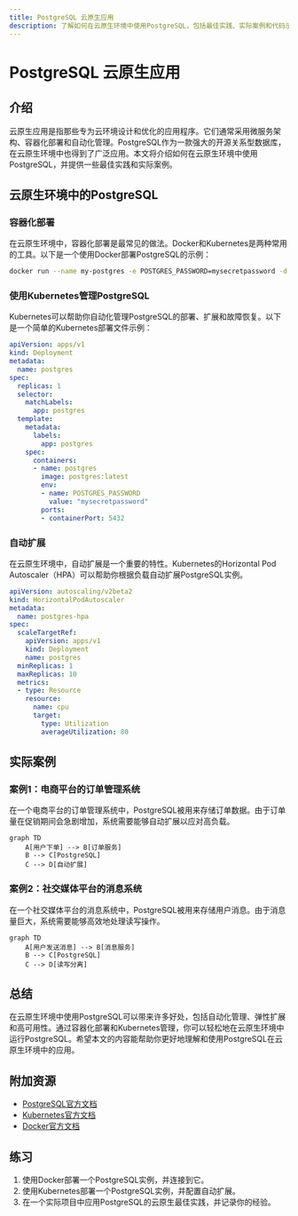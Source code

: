 ```yaml
---
title: PostgreSQL 云原生应用
description: 了解如何在云原生环境中使用PostgreSQL，包括最佳实践、实际案例和代码示例。
---
```


# PostgreSQL 云原生应用

## 介绍

云原生应用是指那些专为云环境设计和优化的应用程序。它们通常采用微服务架构、容器化部署和自动化管理。PostgreSQL作为一款强大的开源关系型数据库，在云原生环境中也得到了广泛应用。本文将介绍如何在云原生环境中使用PostgreSQL，并提供一些最佳实践和实际案例。

## 云原生环境中的PostgreSQL

### 容器化部署

在云原生环境中，容器化部署是最常见的做法。Docker和Kubernetes是两种常用的工具。以下是一个使用Docker部署PostgreSQL的示例：

```bash
docker run --name my-postgres -e POSTGRES_PASSWORD=mysecretpassword -d postgres
```

### 使用Kubernetes管理PostgreSQL

Kubernetes可以帮助你自动化管理PostgreSQL的部署、扩展和故障恢复。以下是一个简单的Kubernetes部署文件示例：

```yaml
apiVersion: apps/v1
kind: Deployment
metadata:
  name: postgres
spec:
  replicas: 1
  selector:
    matchLabels:
      app: postgres
  template:
    metadata:
      labels:
        app: postgres
    spec:
      containers:
      - name: postgres
        image: postgres:latest
        env:
        - name: POSTGRES_PASSWORD
          value: "mysecretpassword"
        ports:
        - containerPort: 5432
```

### 自动扩展

在云原生环境中，自动扩展是一个重要的特性。Kubernetes的Horizontal Pod Autoscaler（HPA）可以帮助你根据负载自动扩展PostgreSQL实例。

```yaml
apiVersion: autoscaling/v2beta2
kind: HorizontalPodAutoscaler
metadata:
  name: postgres-hpa
spec:
  scaleTargetRef:
    apiVersion: apps/v1
    kind: Deployment
    name: postgres
  minReplicas: 1
  maxReplicas: 10
  metrics:
  - type: Resource
    resource:
      name: cpu
      target:
        type: Utilization
        averageUtilization: 80
```

## 实际案例

### 案例1：电商平台的订单管理系统

在一个电商平台的订单管理系统中，PostgreSQL被用来存储订单数据。由于订单量在促销期间会急剧增加，系统需要能够自动扩展以应对高负载。

```mermaid
graph TD
    A[用户下单] --> B[订单服务]
    B --> C[PostgreSQL]
    C --> D[自动扩展]
```

### 案例2：社交媒体平台的消息系统

在一个社交媒体平台的消息系统中，PostgreSQL被用来存储用户消息。由于消息量巨大，系统需要能够高效地处理读写操作。

```mermaid
graph TD
    A[用户发送消息] --> B[消息服务]
    B --> C[PostgreSQL]
    C --> D[读写分离]
```

## 总结

在云原生环境中使用PostgreSQL可以带来许多好处，包括自动化管理、弹性扩展和高可用性。通过容器化部署和Kubernetes管理，你可以轻松地在云原生环境中运行PostgreSQL。希望本文的内容能帮助你更好地理解和使用PostgreSQL在云原生环境中的应用。

## 附加资源

- [PostgreSQL官方文档](https://www.postgresql.org/docs/)
- [Kubernetes官方文档](https://kubernetes.io/docs/home/)
- [Docker官方文档](https://docs.docker.com/)

## 练习

1. 使用Docker部署一个PostgreSQL实例，并连接到它。
2. 使用Kubernetes部署一个PostgreSQL实例，并配置自动扩展。
3. 在一个实际项目中应用PostgreSQL的云原生最佳实践，并记录你的经验。
